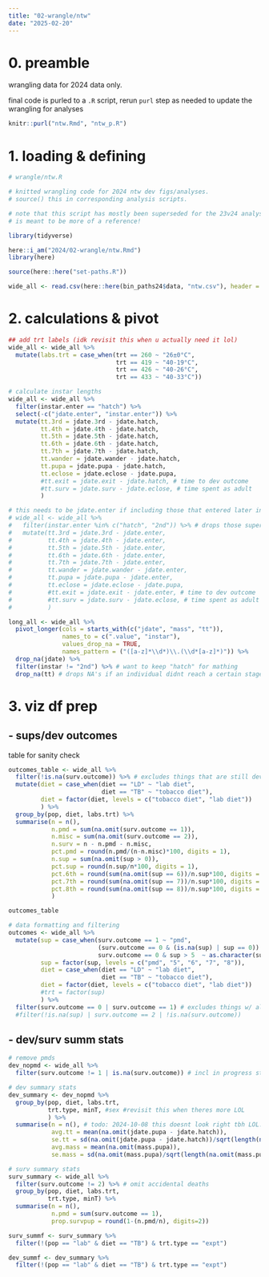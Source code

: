 ```yaml
---
title: "02-wrangle/ntw"
date: "2025-02-20"
---
```


# 0. preamble

wrangling data for 2024 data only.

final code is purled to a `.R` script, rerun `purl` step as needed to update the wrangling for analyses

```r
knitr::purl("ntw.Rmd", "ntw_p.R")
```

# 1. loading & defining

```r
# wrangle/ntw.R

# knitted wrangling code for 2024 ntw dev figs/analyses.
# source() this in corresponding analysis scripts.

# note that this script has mostly been superseded for the 23v24 analyses and
# is meant to be more of a reference!
```

```r
library(tidyverse)

here::i_am("2024/02-wrangle/ntw.Rmd")
library(here)

source(here::here("set-paths.R"))
```

```r
wide_all <- read.csv(here::here(bin_paths24$data, "ntw.csv"), header = TRUE)
```

# 2. calculations & pivot

```r
## add trt labels (idk revisit this when u actually need it lol)
wide_all <- wide_all %>%
  mutate(labs.trt = case_when(trt == 260 ~ "26±0°C",
                              trt == 419 ~ "40-19°C",
                              trt == 426 ~ "40-26°C",
                              trt == 433 ~ "40-33°C"))

# calculate instar lengths
wide_all <- wide_all %>%
  filter(instar.enter == "hatch") %>%
  select(-c("jdate.enter", "instar.enter")) %>%
  mutate(tt.3rd = jdate.3rd - jdate.hatch,
         tt.4th = jdate.4th - jdate.hatch,
         tt.5th = jdate.5th - jdate.hatch,
         tt.6th = jdate.6th - jdate.hatch,
         tt.7th = jdate.7th - jdate.hatch,
         tt.wander = jdate.wander - jdate.hatch,
         tt.pupa = jdate.pupa - jdate.hatch,
         tt.eclose = jdate.eclose - jdate.pupa,
         #tt.exit = jdate.exit - jdate.hatch, # time to dev outcome
         #tt.surv = jdate.surv - jdate.eclose, # time spent as adult
         )

# this needs to be jdate.enter if including those that entered later in the expt?
# wide_all <- wide_all %>%
#   filter(instar.enter %in% c("hatch", "2nd")) %>% # drops those super late entered things
#   mutate(tt.3rd = jdate.3rd - jdate.enter,
#          tt.4th = jdate.4th - jdate.enter,
#          tt.5th = jdate.5th - jdate.enter,
#          tt.6th = jdate.6th - jdate.enter,
#          tt.7th = jdate.7th - jdate.enter,
#          tt.wander = jdate.wander - jdate.enter,
#          tt.pupa = jdate.pupa - jdate.enter,
#          tt.eclose = jdate.eclose - jdate.pupa,
#          #tt.exit = jdate.exit - jdate.enter, # time to dev outcome
#          #tt.surv = jdate.surv - jdate.eclose, # time spent as adult
#          )
```

```r
long_all <- wide_all %>%
  pivot_longer(cols = starts_with(c("jdate", "mass", "tt")),
               names_to = c(".value", "instar"),
               values_drop_na = TRUE,
               names_pattern = ("([a-z]*\\d*)\\.(\\d*[a-z]*)")) %>%
  drop_na(jdate) %>%
  filter(instar != "2nd") %>% # want to keep "hatch" for mathing
  drop_na(tt) # drops NA's if an individual didnt reach a certain stage
```

# 3. viz df prep

## - sups/dev outcomes

table for sanity check

```r
outcomes_table <- wide_all %>%
  filter(!is.na(surv.outcome)) %>% # excludes things that are still developing
  mutate(diet = case_when(diet == "LD" ~ "lab diet",
                          diet == "TB" ~ "tobacco diet"),
         diet = factor(diet, levels = c("tobacco diet", "lab diet"))
         ) %>%
  group_by(pop, diet, labs.trt) %>%
  summarise(n = n(),
            n.pmd = sum(na.omit(surv.outcome == 1)),
            n.misc = sum(na.omit(surv.outcome == 2)),
            n.surv = n - n.pmd - n.misc,
            pct.pmd = round(n.pmd/(n-n.misc)*100, digits = 1),
            n.sup = sum(na.omit(sup > 0)),
            pct.sup = round(n.sup/n*100, digits = 1),
            pct.6th = round(sum(na.omit(sup == 6))/n.sup*100, digits = 1),
            pct.7th = round(sum(na.omit(sup == 7))/n.sup*100, digits = 1),
            pct.8th = round(sum(na.omit(sup == 8))/n.sup*100, digits = 1)
            )

outcomes_table
```

```r
# data formatting and filtering
outcomes <- wide_all %>%
  mutate(sup = case_when(surv.outcome == 1 ~ "pmd",
                         (surv.outcome == 0 & (is.na(sup) | sup == 0)) ~ "5",
                         surv.outcome == 0 & sup > 5  ~ as.character(sup)),
         sup = factor(sup, levels = c("pmd", "5", "6", "7", "8")),
         diet = case_when(diet == "LD" ~ "lab diet",
                          diet == "TB" ~ "tobacco diet"),
         diet = factor(diet, levels = c("tobacco diet", "lab diet"))
         #trt = factor(sup)
         ) %>%
  filter(surv.outcome == 0 | surv.outcome == 1) # excludes things w/ alt deaths/bugs still developing
  #filter(!is.na(sup) | surv.outcome == 2 | !is.na(surv.outcome)) 
```

## - dev/surv summ stats

```r
# remove pmds
dev_nopmd <- wide_all %>%
  filter(surv.outcome != 1 | is.na(surv.outcome)) # incl in progress stuff

# dev summary stats
dev_summary <- dev_nopmd %>%
  group_by(pop, diet, labs.trt, 
           trt.type, minT, #sex #revisit this when theres more LOL
           ) %>%
  summarise(n = n(), # todo: 2024-10-08 this doesnt look right tbh LOL... maybe bc of the in-progress ones?
            avg.tt = mean(na.omit(jdate.pupa - jdate.hatch)),
            se.tt = sd(na.omit(jdate.pupa - jdate.hatch))/sqrt(length(na.omit(jdate.pupa - jdate.hatch))),
            avg.mass = mean(na.omit(mass.pupa)),
            se.mass = sd(na.omit(mass.pupa)/sqrt(length(na.omit(mass.pupa)))))

# surv summary stats
surv_summary <- wide_all %>%
  filter(surv.outcome != 2) %>% # omit accidental deaths
  group_by(pop, diet, labs.trt, 
           trt.type, minT) %>%
  summarise(n = n(),
            n.pmd = sum(surv.outcome == 1), 
            prop.survpup = round(1-(n.pmd/n), digits=2))
```

```r
surv_summf <- surv_summary %>%
  filter(!(pop == "lab" & diet == "TB") & trt.type == "expt")

dev_summf <- dev_summary %>%
  filter(!(pop == "lab" & diet == "TB") & trt.type == "expt")
```

